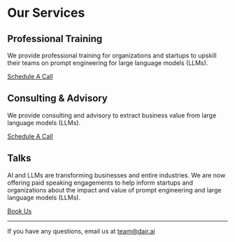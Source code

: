 # Our Services

## Professional Training
We provide professional training for organizations and startups to upskill their teams on prompt engineering for large language models (LLMs). 

[Schedule A Call](https://calendly.com/elvisosaravia/dair-ai-professional-training)

## Consulting & Advisory
We provide consulting and advisory to extract business value from large language models (LLMs).

[Schedule A Call](https://calendly.com/elvisosaravia/dair-ai-consulting)

## Talks
AI and LLMs are transforming businesses and entire industries. We are now offering paid speaking engagements to help inform startups and organizations about the impact and value of prompt engineering and large language models (LLMs).

[Book Us](https://forms.gle/NzeTyAuv8S5kTcFs9)


---

If you have any questions, email us at [team@dair.ai](mailto:team@dair.ai)